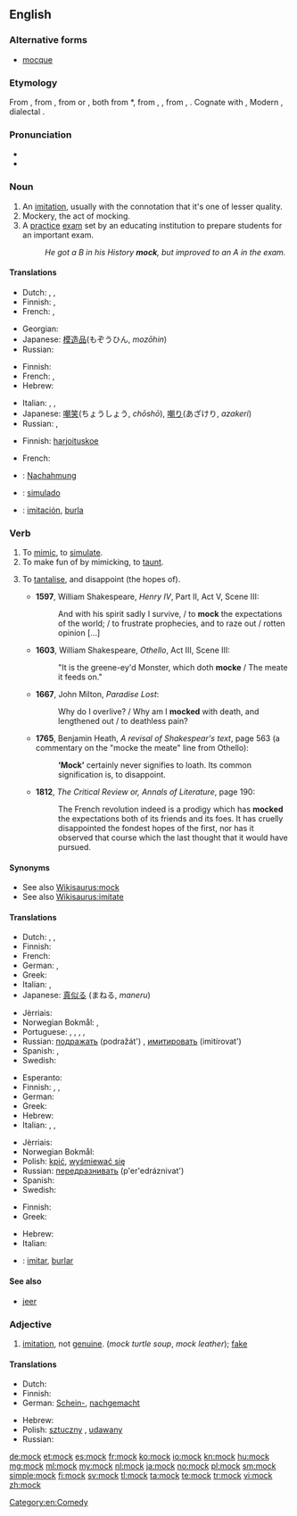 ==English==

===Alternative forms===
* [[mocque]] {{qualifier|obsolete}}

===Etymology===
From {{etyl|enm}} {{term|mokken|lang=enm}}, from {{etyl|frm}} {{term|mocquer||to deride, jeer|lang=frm}}, from {{etyl|dum}} {{term|mocken||to mumble|lang=dum}} or {{etyl|gml}} {{term|mucken||to grumble, talk with the mouth half-opened|lang=gml}}, both from {{etyl|osx}} *{{term||mokkian, *mukkian|to low, mumble|lang=osx}}, from {{etyl|gem-pro|en}} {{recons|mukkjanan|lang=gem-pro}}, {{recons|mūhanan||to low, bellow, shout|lang=gem-pro}}, from {{etyl|ine-pro|en}} {{recons|mūg-|lang=ine-pro}}, {{recons|mūk-||to low, mumble|lang=ine-pro}}. Cognate with {{etyl|goh|-}} {{term|firmucken||to be stupid|lang=goh}}, Modern {{etyl|de|-}} {{term|mucksen||to utter a word|lang=de}}, {{etyl|nl|-}} dialectal {{term|mokkel||kiss|lang=nl}}.

===Pronunciation===
* {{audio|en-us-mock.ogg|Audio (US)}}
* {{rhymes|ɒk}}

===Noun===
{{en-noun}}

# An [[imitation]], usually with the connotation that it's one of lesser quality.
# Mockery, the act of mocking.
# A [[practice]] [[exam]] set by an educating institution to prepare students for an important exam.
#: ''He got a B in his History '''mock''', but improved to an A in the exam.''

====Translations====
{{trans-top|imitation}}
* Dutch: {{t+|nl|namaak|m}}, {{t+|nl|afgietsel|n}}, {{t+|nl|imitatie|f}}
* Finnish: {{t-|fi|jäljitelmä}}, {{t+|fi|väärennös}}
* French: {{t+|fr|imitation|f}}, {{t+|fr|succédané|m}}
{{trans-mid}}
* Georgian: {{t-|ka|მოჩვენებითი|sc=Geor}}
* Japanese: [[模造品]](もぞうひん, ''mozōhin'')
* Russian: {{t+|ru|подделка|f|tr=podd'élka}}
{{trans-bottom}}

{{trans-top|act of mocking}}
* Finnish: {{t+|fi|pilkka}}
* French: {{t+|fr|se moquer}}, {{t+|fr|parodier}}
* Hebrew: {{t-|he|סניטה|f|tr=snitá}}
{{trans-mid}}
* Italian: {{t-|it|derisione|f}}, {{t+|it|finto}}, {{t-|it|simulato}}
* Japanese: [[嘲笑]](ちょうしょう, ''chōshō''), [[嘲り]](あざけり, ''azakeri'')
* Russian: {{t+|ru|насмешка|f|tr=nasm'éška}}, {{t+|ru|пародия|f|tr=paródija}}
{{trans-bottom}}

{{trans-top|practice exam}}
* Finnish: [[harjoituskoe]]
{{trans-mid}}
* French: {{t+|fr|examen blanc|m}}
{{trans-bottom}}

{{checktrans-top}}
* {{ttbc|de}}: [[Nachahmung]] {{f}}
* {{ttbc|pt}}: [[simulado]]
* {{ttbc|es}}: [[imitación]], [[burla]]
{{trans-bottom}}

===Verb===
{{en-verb}}

# To [[mimic]], to [[simulate]].
# To make fun of by mimicking, to [[taunt]].
# {{rfv-sense}} To [[tantalise]], and disappoint (the hopes of).
#* '''1597''', William Shakespeare, ''Henry IV'', Part II, Act V, Scene III:
#*: And with his spirit sadly I survive, / to '''mock''' the expectations of the world; / to frustrate prophecies, and to raze out / rotten opinion [...]
#* '''1603''', William Shakespeare, ''Othello'', Act III, Scene III:
#*: "It is the greene-ey'd Monster, which doth '''mocke''' / The meate it feeds on."
#* '''1667''', John Milton, ''Paradise Lost'':
#*: Why do I overlive? / Why am I '''mocked''' with death, and lengthened out / to deathless pain?
#* <!--Note: this quotation may not prove the existence of the word in the way our CFI requires, but it can be kept as illustrative. The other citations prove the existence of the word.--> '''1765''', Benjamin Heath, ''A revisal of Shakespear's text'', page 563 (a commentary on the "mocke the meate" line from Othello):
#*: '''‘Mock’''' certainly never signifies to loath. Its common signification is, to disappoint.
#* '''1812''', ''The Critical Review or, Annals of Literature'', page 190:
#*: The French revolution indeed is a prodigy which has '''mocked''' the expectations both of its friends and its foes. It has cruelly disappointed the fondest hopes of the first, nor has it observed that course which the last thought that it would have pursued.

====Synonyms====
* See also [[Wikisaurus:mock]]
* See also [[Wikisaurus:imitate]]

====Translations====
{{trans-top|to mimic}}
* Dutch: {{t+|nl|imiteren}}, {{t+|nl|naäpen}}, {{t+|nl|nadoen}}
* Finnish: {{t+|fi|matkia}}
* French: {{t+|fr|imiter}}
* German: {{t+|de|nachahmen}}, {{t+|de|nachäffen}}
* Greek: {{t+|el|μιμούμαι}}
* Italian: {{t-|it|parodiare}}, {{t+|it|imitare}}
* Japanese: [[真似る]] (まねる, ''maneru'')
{{trans-mid}}
* Jèrriais: {{tø|roa-jer|motchi}}
* Norwegian Bokmål: {{t+|nb|imitere}}, {{t+|no|herme}}
* Portuguese: {{t+|pt|simular}}, {{qualifier|Brasil}} {{t+|pt|imitar}}, {{qualifier|Brasil slang}} {{t-|pt|macaquear}}, {{t-|pt|remedar}}, {{t+|pt|arremedar}}
* Russian: [[подражать]] (podražát') {{impf}}, [[имитировать]] (imitírovat') {{impf}}
* Spanish: {{t+|es|imitar}}, {{t+|es|remedar}}
* Swedish: {{t+|sv|härma}}
{{trans-bottom}}

{{trans-top|to taunt}}
* Esperanto: {{t-|eo|moki|xs=Esperanto}}
* Finnish: {{t+|fi|pilkata}}, {{t+|fi|ivata}}, {{t+|fi|ilkkua}}
* German: {{t+|de|aufziehen}}
* Greek: {{t+|el|κοροϊδεύω}}
* Hebrew: {{t-|he|סנט|tr=sanát}}
* Italian: {{t+|it|scimmiottare}}, {{t-|it|schernire}}, {{t+|it|sbeffeggiare}}
{{trans-mid}}
* Jèrriais: {{tø|roa-jer|motchi}}
* Norwegian Bokmål: {{t-|nb|herme etter}}
* Polish: [[kpić]], [[wyśmiewać się]]
* Russian: [[передразнивать]] (p'er'edráznivat') {{impf}}
* Spanish: {{t-|es|burlar}}
* Swedish: {{t+|sv|reta}}
{{trans-bottom}}

{{trans-top|to disappoint someone}}
* Finnish: {{t+|fi|pettää}}
* Greek: {{t+|el|απογοητεύω}}
{{trans-mid}}
* Hebrew: {{t+|he|אכזב|tr=ikhzév}}
* Italian: {{t+|it|deludere}}
{{trans-bottom}}

{{checktrans-top}}
* {{ttbc|es}}: [[imitar]], [[burlar]]
{{trans-bottom}}

====See also====
* [[jeer]]

===Adjective===
{{en-adj|-}}

# [[imitation]], not [[genuine]]. (''mock turtle soup'', ''mock leather''); [[fake]]

====Translations====
{{trans-top|imitation, not genuine}}
* Dutch: {{t-|nl|namaak-}}
* Finnish: {{t-|fi|teko-}}
* German: [[Schein-]], [[nachgemacht]]
{{trans-mid}}
* Hebrew: {{t-|he|-דמה|tr=-déme}}
* Polish: [[sztuczny]] {{m}}, [[udawany]] {{m}}
* Russian: {{t+|ru|поддельный|tr=podd'él'nyj}}
{{trans-bottom}}

[[Category:en:Comedy]]

[[de:mock]]
[[et:mock]]
[[es:mock]]
[[fr:mock]]
[[ko:mock]]
[[io:mock]]
[[kn:mock]]
[[hu:mock]]
[[mg:mock]]
[[ml:mock]]
[[my:mock]]
[[nl:mock]]
[[ja:mock]]
[[no:mock]]
[[pl:mock]]
[[sm:mock]]
[[simple:mock]]
[[fi:mock]]
[[sv:mock]]
[[tl:mock]]
[[ta:mock]]
[[te:mock]]
[[tr:mock]]
[[vi:mock]]
[[zh:mock]]